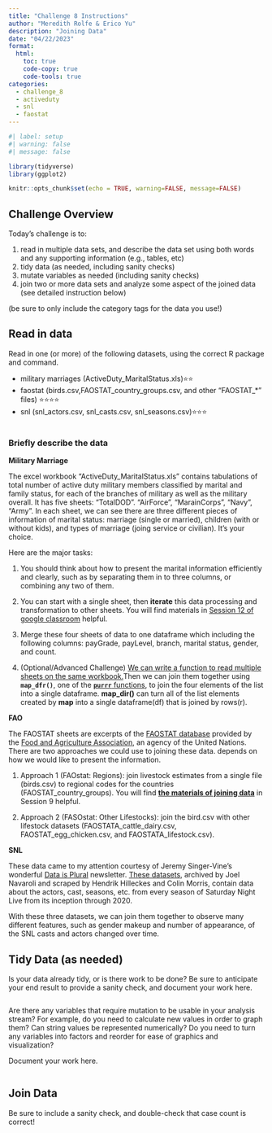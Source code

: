 ```yaml
---
title: "Challenge 8 Instructions"
author: "Meredith Rolfe & Erico Yu"
description: "Joining Data"
date: "04/22/2023"
format:
  html:
    toc: true
    code-copy: true
    code-tools: true
categories:
  - challenge_8
  - activeduty
  - snl
  - faostat
---
```


```r
#| label: setup
#| warning: false
#| message: false

library(tidyverse)
library(ggplot2)

knitr::opts_chunk$set(echo = TRUE, warning=FALSE, message=FALSE)
```

## Challenge Overview {#challenge-overview}

Today's challenge is to:

1)  read in multiple data sets, and describe the data set using both words and any supporting information (e.g., tables, etc)
2)  tidy data (as needed, including sanity checks)
3)  mutate variables as needed (including sanity checks)
4)  join two or more data sets and analyze some aspect of the joined data (see detailed instruction below)

(be sure to only include the category tags for the data you use!)

## Read in data {#read-in-data}

Read in one (or more) of the following datasets, using the correct R package and command.

-   military marriages (ActiveDuty_MaritalStatus.xls)⭐⭐
-   faostat (birds.csv,FAOSTAT_country_groups.csv, and other "FAOSTAT\_\*" files) ⭐⭐⭐⭐
-   snl (snl_actors.csv, snl_casts.csv, snl_seasons.csv)⭐⭐⭐

```r
```

### Briefly describe the data {#briefly-describe-the-data}

**Military Marriage**

The excel workbook "ActiveDuty_MaritalStatus.xls" contains tabulations of total number of active duty military members classified by marital and family status, for each of the branches of military as well as the military overall. It has five sheets: "TotalDOD". "AirForce", "MarainCorps", "Navy", "Army". In each sheet, we can see there are three different pieces of information of marital status: marriage (single or married), children (with or without kids), and types of marriage (joing service or civilian). It's your choice.

Here are the major tasks:

(1) You should think about how to present the marital information efficiently and clearly, such as by separating them in to three columns, or combining any two of them.

(2) You can start with a single sheet, then **iterate** this data processing and transformation to other sheets. You will find materials in [Session 12 of google classroom](https://classroom.google.com/c/NTEyNzk1NDY3ODIw/m/NTEyNzk1NDY3OTU3/details) helpful.

(3) Merge these four sheets of data to one dataframe which including the following columns: payGrade, payLevel, branch, marital status, gender, and count.

(4) (Optional/Advanced Challenge) [We can write a function to read multiple sheets on the same workbook.](https://martinctc.github.io/blog/vignette-write-and-read-multiple-excel-files-with-purrr/)Then we can join them together using **`map_dfr()`**, one of the [**`purrr`** functions](https://purrr.tidyverse.org/), to join the four elements of the list into a single dataframe. **map_dir()** can turn all of the list elements created by **map** into a single dataframe(df) that is joined by rows(r).

**FAO**

The FAOSTAT sheets are excerpts of the [FAOSTAT database](https://www.fao.org/faostat/en/#home) provided by the [Food and Agriculture Association](https://www.fao.org/home/en), an agency of the United Nations. There are two approaches we could use to joining these data. depends on how we would like to present the information.

(1) Approach 1 (FAOstat: Regions): join livestock estimates from a single file (birds.csv) to regional codes for the countries (FAOSTAT_country_groups). You will find [**the materials of joining data**](https://classroom.google.com/c/NTEyNzk1NDY3ODIw/m/NTEyNzk1NDY3OTUx/details) in Session 9 helpful.

(2) Approach 2 (FASOstat: Other Lifestocks): join the bird.csv with other lifestock datasets (FAOSTATA_cattle_dairy.csv, FAOSTAT_egg_chicken.csv, and FAOSTATA_lifestock.csv).

**SNL**

These data came to my attention courtesy of Jeremy Singer-Vine's wonderful [Data is Plural](https://dacss.github.io/601_Winter_2022-2023/posts/data-is-plural.com) newsletter. [These datasets](https://github.com/hhllcks/snldb), archived by Joel Navaroli and scraped by Hendrik Hilleckes and Colin Morris, contain data about the actors, cast, seasons, etc. from every season of Saturday Night Live from its inception through 2020.

With these three datasets, we can join them together to observe many different features, such as gender makeup and number of appearance, of the SNL casts and actors changed over time.

## Tidy Data (as needed) {#tidy-data-as-needed}

Is your data already tidy, or is there work to be done? Be sure to anticipate your end result to provide a sanity check, and document your work here.

```r


```

Are there any variables that require mutation to be usable in your analysis stream? For example, do you need to calculate new values in order to graph them? Can string values be represented numerically? Do you need to turn any variables into factors and reorder for ease of graphics and visualization?

Document your work here.

```r

```

## Join Data {#join-data}

Be sure to include a sanity check, and double-check that case count is correct!

##  {#military-marriages}
